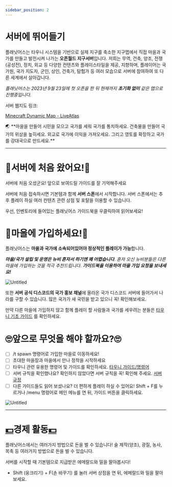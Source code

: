 ```yaml
---
sidebar_position: 2
---
```

# 서버에 뛰어들기

플래닛어스는 타우니 시스템을 기반으로 실제 지구를 축소한 지구맵에서 직접 마을과 국가를 만들고 발전시켜 나가는 **오픈월드 지구서버**입니다. 저희는 무역, 건축, 양조, 전쟁(공성전), 정치, 외교 등 다양한 컨텐츠와 플레이스타일을 제공, 지향하며, 플레이어는 국가원, 국가 지도자, 군인, 상인, 건축가, 탐험가 등 여러 모습으로 서버에 참여하여 또 다른 세계에서 살아갑니다.

*플래닛어스는 2023년 9월 23일에 첫 오픈을 한 뒤 현재까지 **초기화 없이** 같은 맵으로 진행중입니다.*

서버 웹지도 링크: 

[Minecraft Dynamic Map - LiveAtlas](https://planetearth.kr/map/)

<aside>
🌏 **마을을 만들어 시민을 모으고 국가를 세워 국가를 통치하세요.
건축물을 만들어 국가의 위상을 높히세요.
외교로 국가에 이익을 가져오세요.
그리고 영토를 확장하고 국가를 강대국으로 만드세요.**

</aside>

---

# 👋서버에 처음 왔어요!👋

서버에 처음 오셨군요! 앞으로 보여드릴 가이드를 잘 기억해주세요

서버에 처음 접속하시면 기본템과 함께 **서버 스폰**에서 시작합니다. 
서버 스폰에서는 추후 플레이 하실 여러 컨텐츠 관련 상점 및 포탈을 이용할 수 있습니다.

우선, 인벤토리에 들어있는 플래닛어스 가이드북을 우클릭하여 읽어보세요!
# 🐥마을에 가입하세요!🐥

플래닛어스는 **마을과 국가에 소속되어있어야 정상적인 플레이가 가능**합니다. 

***마을/국가 설립 및 운영은 뉴비 혼자서 하기엔 꽤 어렵습니다**. 혼자 오신 뉴비분들은 다른 마을에 가입하는 것을 적극 추천드립니다. **가이드북을 이용하여 마을 가입 요청을 보내세요!***

![Untitled](https://s3-us-west-2.amazonaws.com/secure.notion-static.com/38b9bb70-3a0c-4927-be99-560de24285e1/Untitled.png)

또한 **서버 공식 디스코드의 국가 홍보 채널**에 올라온 국가 디스코드 서버에 들어가서 나라를 구할 수 있습니다. 많은 국가가 새 국민을 받고 있으니 꼭! 확인해보세요.

만약 다른 마을에 가입하지 않고 함께 플레이 할 사람들과 국가를 세우려는 분들은
  [타우니 기초 가이드](https://www.notion.so/bb04ea2a5faa472a8d524dd46f8bf2b5?pvs=21) 를 확인하세요.

# 🙄앞으로 무엇을 해야 할까요?🙄

- [ ]  /t spawn 명령어로 가입한 마을로 이동하세요!
- [ ]  초대한 마을장과 마을에서 만나 정착을 시작하세요
- [ ]  타우니 관련 유용한 명령어 및 가이드를 확인하세요.
 [타우니 가이드/명령어](https://www.notion.so/58b2041b6511423d805c6dd432d84aa3?pvs=21)
- [ ]  서버 규칙을 확인했나요? 확인하지 않았다면 서버 규칙을 꼭! 확인해 주세요.
 [서버 규정](https://www.notion.so/5a81e13aa9784b60963d22265baac65c?pvs=21)
- [ ]  다른 가이드들도 읽어 보셨나요? 더 편하게 플레이 하실 수 있어요!
Shift + F를 누르거나 /menu 명령어로 메인 메뉴를 연 뒤, 가이드 버튼을 클릭하세요.

![Untitled](https://s3-us-west-2.amazonaws.com/secure.notion-static.com/633d678d-ac34-4dcc-9888-6fedab2721d5/Untitled.png)

---

# **[💵](https://emojipedia.org/dollar-banknote/)**경제 활동**[💵](https://emojipedia.org/dollar-banknote/)**

플래닛어스에서는 여러가지 방법으로 돈을 벌 수 있습니다!
술 제작(양조), 광질, 농사, 목축 등 여러가지 방법으로 돈을 벌 수 있습니다.

서버를 시작할 때 기본템으로 지급받은 에메랄드와 밀을 팔아봅시다!

- Shift (웅크리기) + F(손 바꾸기) 를 눌러 서버 상점을 연 뒤, 에메랄드와 밀을 팔아보세요.